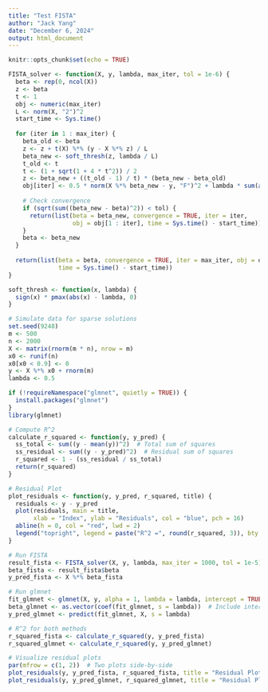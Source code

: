 ```yaml
---
title: "Test FISTA"
author: "Jack Yang"
date: "December 6, 2024"
output: html_document
---
```


```r
knitr::opts_chunk$set(echo = TRUE)
```

```r
FISTA_solver <- function(X, y, lambda, max_iter, tol = 1e-6) {
  beta <- rep(0, ncol(X))
  z <- beta
  t <- 1
  obj <- numeric(max_iter)
  L <- norm(X, "2")^2
  start_time <- Sys.time()
  
  for (iter in 1 : max_iter) {
    beta_old <- beta
    z <- z + t(X) %*% (y - X %*% z) / L
    beta_new <- soft_thresh(z, lambda / L)
    t_old <- t
    t <- (1 + sqrt(1 + 4 * t^2)) / 2
    z <- beta_new + ((t_old - 1) / t) * (beta_new - beta_old)
    obj[iter] <- 0.5 * norm(X %*% beta_new - y, "F")^2 + lambda * sum(abs(beta_new))
    
    # Check convergence
    if (sqrt(sum((beta_new - beta)^2)) < tol) {
      return(list(beta = beta_new, convergence = TRUE, iter = iter, 
                  obj = obj[1 : iter], time = Sys.time() - start_time))
    }
    beta <- beta_new
  }
  
  return(list(beta = beta, convergence = TRUE, iter = max_iter, obj = obj, 
              time = Sys.time() - start_time))
}

soft_thresh <- function(x, lambda) {
  sign(x) * pmax(abs(x) - lambda, 0)
}
```

```r
# Simulate data for sparse solutions
set.seed(9248)
m <- 500
n <- 2000
X <- matrix(rnorm(m * n), nrow = m)
x0 <- runif(n)
x0[x0 < 0.9] <- 0
y <- X %*% x0 + rnorm(m)
lambda <- 0.5
```

```r
if (!requireNamespace("glmnet", quietly = TRUE)) {
  install.packages("glmnet")
}
library(glmnet)

# Compute R^2
calculate_r_squared <- function(y, y_pred) {
  ss_total <- sum((y - mean(y))^2)  # Total sum of squares
  ss_residual <- sum((y - y_pred)^2)  # Residual sum of squares
  r_squared <- 1 - (ss_residual / ss_total)
  return(r_squared)
}

# Residual Plot
plot_residuals <- function(y, y_pred, r_squared, title) {
  residuals <- y - y_pred
  plot(residuals, main = title,
       xlab = "Index", ylab = "Residuals", col = "blue", pch = 16)
  abline(h = 0, col = "red", lwd = 2)
  legend("topright", legend = paste("R^2 =", round(r_squared, 3)), bty = "n", cex = 1.2)
}

# Run FISTA
result_fista <- FISTA_solver(X, y, lambda, max_iter = 1000, tol = 1e-5)
beta_fista <- result_fista$beta
y_pred_fista <- X %*% beta_fista

# Run glmnet
fit_glmnet <- glmnet(X, y, alpha = 1, lambda = lambda, intercept = TRUE)
beta_glmnet <- as.vector(coef(fit_glmnet, s = lambda))  # Include intercept term
y_pred_glmnet <- predict(fit_glmnet, X, s = lambda)

# R^2 for both methods
r_squared_fista <- calculate_r_squared(y, y_pred_fista)
r_squared_glmnet <- calculate_r_squared(y, y_pred_glmnet)

# Visualize residual plots
par(mfrow = c(1, 2))  # Two plots side-by-side
plot_residuals(y, y_pred_fista, r_squared_fista, title = "Residual Plot: fista")
plot_residuals(y, y_pred_glmnet, r_squared_glmnet, title = "Residual Plot: glmnet")
```

